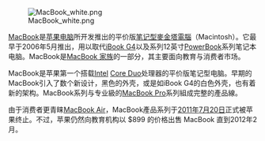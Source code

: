 [[File:MacBook_white.png|right]]

[[MacBook|MacBook]]是[[苹果电脑|苹果电脑]]所开发推出的平价版[[筆記型電腦|笔记型]][[麥金塔電腦|麥金塔電腦]]（Macintosh）。它最早于2006年5月推出，用以取代[[iBook|iBook G4]]以及系列12英寸[[PowerBook|PowerBook]]系列笔记本电脑。MacBook是[[MacBook_家族|MacBook 家族]]的一部分，其主要面向教育与消费者市场。

MacBook是苹果第一个搭载[[Intel|Intel]] [[Core_Duo|Core Duo]]处理器的平价版笔记型电脑。早期的MacBook引入了数个新设计，黑色的外壳，或是如iBook G4的白色外壳，也有着新的架构。MacBook系列与专业級的[[MacBook_Pro|MacBook Pro]]系列組成完整的產品線。

由于消费者更青睐[[MacBook_Air|MacBook Air]]，MacBook產品系列于[[2011年|2011年]][[7月20日|7月20日]]正式被苹果终止。不过，苹果仍然向教育机构以 $899 的价格出售 MacBook 直到2012年2月。